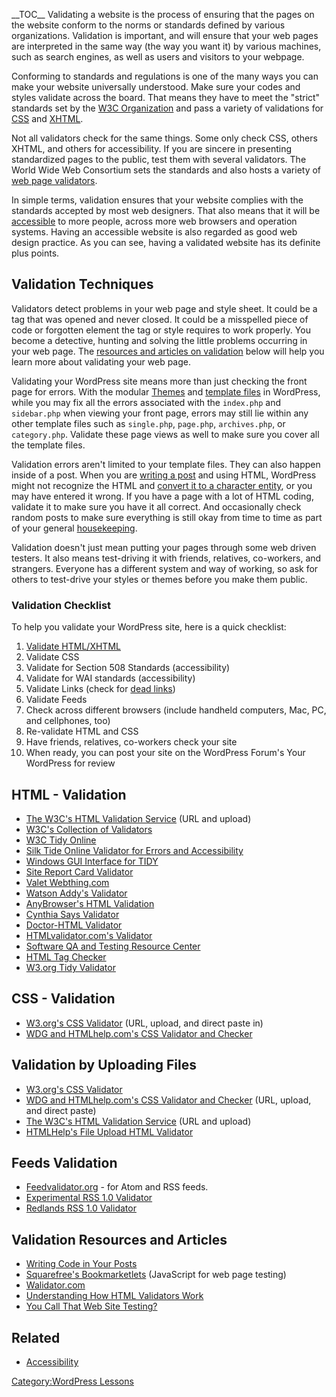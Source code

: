 __TOC__
Validating a website is the process of ensuring that the pages on the website conform to the norms or standards defined by various organizations. Validation is important, and will ensure that your web pages are interpreted in the same way (the way you want it) by various machines, such as search engines, as well as users and visitors to your webpage. 

Conforming to standards and regulations is one of the many ways you can make your website universally understood. Make sure your codes and styles validate across the board. That means they have to meet the "strict" standards set by the [http://w3c.org W3C Organization] and pass a variety of validations for [[Glossary#CSS|CSS]] and [[Glossary#XHTML|XHTML]].

Not all validators check for the same things.  Some only check CSS, others XHTML, and others for accessibility. If you are sincere in presenting standardized pages to the public, test them with several validators. The World Wide Web Consortium sets the standards and also hosts a variety of [http://www.w3.org/QA/Tools/ web page validators].

In simple terms, validation ensures that your website complies with the standards accepted by most web designers. That also means that it  will be [[Accessibility|accessible]] to more people, across more web browsers and operation systems. Having an accessible website is also regarded as good web design practice. As you can see, having a validated website has its definite plus points.

==Validation Techniques==

Validators detect problems in your web page and style sheet.  It could be a tag that was opened and never closed.  It could be a misspelled piece of code or forgotten element the tag or style requires to work properly.  You become a detective, hunting and solving the little problems occurring in your web page.  The [[#Validation Resources and Articles|resources and articles on validation]] below will help you learn more about validating your web page.

Validating your WordPress site means more than just checking the front page for errors. With the modular [[Using Themes|Themes]] and [[Templates|template files]] in WordPress, while you may fix all the errors associated with the <tt>index.php</tt> and <tt>sidebar.php</tt> when viewing your front page, errors may still lie within any other template files such as <tt>single.php</tt>, <tt>page.php</tt>, <tt>archives.php</tt>, or <tt>category.php</tt>. Validate these page views as well to make sure you cover all the template files.

Validation errors aren't limited to your template files. They can also happen inside of a post. When you are [[Writing Posts|writing a post]] and using HTML, WordPress might not recognize the HTML and [[Writing_Code_in_Your_Posts|convert it to a character entity]], or you may have entered it wrong. If you have a page with a lot of HTML coding, validate it to make sure you have it all correct. And occasionally check random posts to make sure everything is still okay from time to time as part of your general [[WordPress Housekeeping|housekeeping]].

Validation doesn't just mean putting your pages through some web driven testers. It also means test-driving it with friends, relatives, co-workers, and strangers. Everyone has a different system and way of working, so ask for others to test-drive your styles or themes before you make them public. 

===Validation Checklist===

To help you validate your WordPress site, here is a quick checklist:

# [[HTML to XHTML|Validate HTML/XHTML]]
# Validate CSS
# Validate for Section 508 Standards (accessibility)
# Validate for WAI standards (accessibility)
# Validate Links (check for [[WordPress_Site_Maintenance|dead links]])
# Validate Feeds
# Check across different browsers (include handheld computers, Mac, PC, and cellphones, too)
# Re-validate HTML and CSS
# Have friends, relatives, co-workers check your site
# When ready, you can post your site on the WordPress Forum's Your WordPress for review

==HTML - Validation==

* [http://validator.w3.org/ The W3C's HTML Validation Service] (URL and upload)
* [http://www.w3.org/QA/Tools/ W3C's Collection of Validators]
* [http://cgi.w3.org/cgi-bin/tidy W3C Tidy Online]
* [http://www.silktide.com/ Silk Tide Online Validator for Errors and Accessibility]
* [http://perso.wanadoo.fr/ablavier/TidyGUI/ Windows GUI Interface for TIDY]
* [http://sitereportcard.com/ Site Report Card Validator]
* [http://valet.webthing.com/page/ Valet Webthing.com]
* [http://watson.addy.com/ Watson Addy's Validator]
* [http://www.anybrowser.com/validateit.html AnyBrowser's HTML Validation]
* [http://www.cynthiasays.com/ Cynthia Says Validator]
* [http://www.doctor-html.com/RxHTML/ Doctor-HTML Validator]
* [http://www.htmlvalidator.com/lite/onlineval.php HTMLvalidator.com's Validator]
* [http://www.softwareqatest.com/qatweb1.html Software QA and Testing Resource Center]
* [http://www.tafweb.com/tagcheck.html HTML Tag Checker]
* [http://www.w3.org/People/Raggett/tidy/ W3.org Tidy Validator]

==CSS - Validation==

* [http://jigsaw.w3.org/css-validator/ W3.org's CSS Validator] (URL, upload, and direct paste in)
* [http://www.htmlhelp.com/tools/csscheck/ WDG and HTMLhelp.com's CSS Validator and Checker]

==Validation by Uploading Files==

* [http://jigsaw.w3.org/css-validator/ W3.org's CSS Validator]
* [http://www.htmlhelp.com/tools/csscheck/ WDG and HTMLhelp.com's CSS Validator and Checker] (URL, upload, and direct paste)
* [http://validator.w3.org/ The W3C's HTML Validation Service] (URL and upload)
* [http://www.htmlhelp.com/tools/validator/upload.html HTMLHelp's File Upload HTML Validator]

==Feeds Validation==

*[http://feedvalidator.org/ Feedvalidator.org] - for Atom and RSS feeds.
*[http://www.ldodds.com/rss_validator/1.0/validator.html Experimental RSS 1.0 Validator]
*[http://librdf.org/rss/ Redlands RSS 1.0 Validator]

==Validation Resources and Articles==

* [[Writing Code in Your Posts]]
* [http://www.squarefree.com/bookmarklets/validation.html Squarefree's Bookmarketlets] (JavaScript for web page testing)
* [http://www.walidator.com/ Walidator.com]
* [http://webdesign.about.com/library/weekly/aa041000a.htm Understanding How HTML Validators Work]
* [http://evolt.org/You_Call_That_Web_Site_Testing You Call That Web Site Testing?]

==Related==

* [[Accessibility]]

[[Category:WordPress Lessons]]